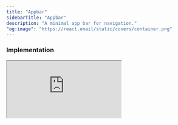 ```yaml
---
title: "Appbar"
sidebarTitle: "Appbar"
description: "A minimal app bar for navigation."
"og:image": "https://react.email/static/covers/container.png"
---
```


### Implementation

<iframe
  src="https://codesandbox.io/embed/appbar-v0-2-1-86m483?autoresize=1&hidedevtools=1&hidenavigation=1&fontsize=10&view=preview&theme=light"
  style={{
    width: "100%",
    height: "300px",
    border: "2px solid #EAFF97",
    borderRadius: "12px",
    overflow: "hidden",
  }}
  title="appbar-v0.2.1"
  allow="accelerometer; ambient-light-sensor; camera; encrypted-media; geolocation; gyroscope; hid; microphone; midi; payment; usb; vr; xr-spatial-tracking"
  sandbox="allow-forms allow-modals allow-popups allow-presentation allow-same-origin allow-scripts"
/>

[![Edit appbar-v0.2.1](https://codesandbox.io/static/img/play-codesandbox.svg)](https://codesandbox.io/embed/appbar-v0-2-1-86m483?autoresize=1&hidedevtools=1&hidenavigation=1&fontsize=10&view=preview&theme=light)

#### Example Code

```tsx
import { Appbar, AppbarSpot } from "atlr.kit";

const App = () => {
  return (
    <Appbar size="1" glass border>
      <AppbarSpot alignment="start">start</AppbarSpot>
      <AppbarSpot alignment="center">center</AppbarSpot>
      <AppbarSpot alignment="end">end</AppbarSpot>
    </Appbar>
  );
};
```

#### Appbar Props

<ParamField path="size" type="string | '1' | '2' | '3'  ">
....

```tsx
<Appbar size="1">..</Appbar>
```

</ParamField>

<ParamField path="glass" type="boolean | default={true}">
Gives the appbar a blurred glass effect.

```tsx
<Appbar glass>..</Appbar>
```

</ParamField>

<ParamField path="css" type="style prop">
Custom CSS prop, to apply your own custom styles.

```tsx
<Appbar css={{ paddingLeft: 10 }}>....</Appbar>
```

</ParamField>
